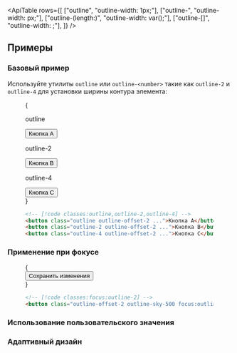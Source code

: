 

<ApiTable
  rows={[
    ["outline", "outline-width: 1px;"],
    ["outline-<number>", "outline-width: <number>px;"],
    ["outline-(length:<custom-property>)", "outline-width: var(<custom-property>);"],
    ["outline-[<value>]", "outline-width: <value>;"],
  ]}
/>

## Примеры

### Базовый пример

Используйте утилиты `outline` или `outline-<number>` такие как `outline-2` и `outline-4` для установки ширины контура элемента:

<Figure>

<Example>
  {
    <div className="flex flex-col items-center justify-center gap-8 text-center text-sm font-bold text-white sm:flex-row sm:gap-16">
      <div className="flex shrink-0 flex-col items-center">
        <p className="mb-3 text-center font-mono text-xs font-medium text-gray-500 dark:text-gray-400">outline</p>
        <button className="dark:border-gray rounded-md border border-gray-300 bg-white px-4 py-2 text-sm font-semibold text-gray-700 outline outline-offset-2 outline-blue-500 dark:border-transparent dark:bg-gray-700 dark:text-gray-200">
          Кнопка A
        </button>
      </div>
      <div className="flex shrink-0 flex-col items-center">
        <p className="mb-3 text-center font-mono text-xs font-medium text-gray-500 dark:text-gray-400">outline-2</p>
        <button className="dark:border-gray rounded-md border border-gray-300 bg-white px-4 py-2 text-sm font-semibold text-gray-700 outline-2 outline-offset-2 outline-blue-500 dark:border-transparent dark:bg-gray-700 dark:text-gray-200">
          Кнопка B
        </button>
      </div>
      <div className="flex shrink-0 flex-col items-center">
        <p className="mb-3 text-center font-mono text-xs font-medium text-gray-500 dark:text-gray-400">outline-4</p>
        <button className="dark:border-gray rounded-md border border-gray-300 bg-white px-4 py-2 text-sm font-semibold text-gray-700 outline-4 outline-offset-2 outline-blue-500 dark:border-transparent dark:bg-gray-700 dark:text-gray-200">
          Кнопка C
        </button>
      </div>
    </div>
  }
</Example>

```html
<!-- [!code classes:outline,outline-2,outline-4] -->
<button class="outline outline-offset-2 ...">Кнопка A</button>
<button class="outline-2 outline-offset-2 ...">Кнопка B</button>
<button class="outline-4 outline-offset-2 ...">Кнопка C</button>
```

</Figure>

### Применение при фокусе

<TargetingSpecificStates property="outline-width" variant="focus">

<Figure hint="Сфокусируйтесь на кнопке, чтобы увидеть добавленный контур">

<Example>
  {
    <div className="mx-auto flex max-w-md justify-center gap-4 text-center text-sm leading-6 font-bold text-white">
      <button className="rounded-md border border-gray-300 bg-white px-4 py-2 text-sm font-semibold text-gray-700 outline-offset-2 outline-sky-500 focus:outline-2 dark:border-transparent dark:bg-gray-700 dark:text-gray-200">
        Сохранить изменения
      </button>
    </div>
  }
</Example>

```html
<!-- [!code classes:focus:outline-2] -->
<button class="outline-offset-2 outline-sky-500 focus:outline-2 ...">Сохранить изменения</button>
```

</Figure>

</TargetingSpecificStates>

### Использование пользовательского значения

<UsingACustomValue utility="outline" value="2vw" name="outline width" dataType="length" variable="outline-width" />

### Адаптивный дизайн

<ResponsiveDesign property="outline-width" defaultClass="outline" featuredClass="outline-2" />
